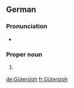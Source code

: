 {{wikipedia}}
{{wikipedia|lang=de}}
==German==

===Pronunciation===
* {{IPA|/ˈɡyːtɐsloː/|lang=de}}

===Proper noun===
{{de-proper noun|n}}

# {{l|en|Gütersloh}} {{gloss|town in [[North Rhine-Westphalia]], Germany}}

{{catlangcode|de|Cities|Germany}}

[[de:Gütersloh]]
[[fr:Gütersloh]]